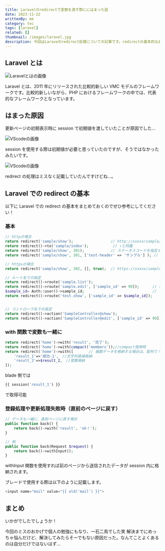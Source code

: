 ```yaml
---
title: Laravelのredirectで変数を渡す際ににはまった話
date: 2023-11-22
writtenBy: me
category: tec
tags: [laravel]
related: []
thumbnail: /images/laravel.jpg
description: 今回はLaraveのredirect処理についての記事です。redirectの基本的な書き方から、withやwithInputを使用して変数を渡す方法まで解説しています。初心者の方でも分かりやすいように書いているのでぜひ見ていってください！
---
```


## Laravel とは

![Laravelとはの画像](image1.png)

Laravel とは、2011 年にリリースされた比較的新しい VMC モデルのフレームワークです。比較的新しいながら、PHP におけるフレームワークの中では、代表的なフレームワークとなっています。

## はまった原因

更新ページの初期表示時に session で初期値を渡していたことが原因でした…

![VScodeの画像](image2.jpg)

session を使用する際は初期値が必要と思っていたのですが、そうではなかったみたいです。

![VScodeの画像](image3.jpg)

redirect の処理はミスなく記載していたんですけどね…。

## Laravel での redirect の基本

以下に Laravel での redirect の基本をまとめておくのでぜひ参考にしてください！

### 基本

```php
// httpの場合
return redirect('sample/show');                 // http://xxxxx/sample/show
return redirect()->to('sample/index');           // ↑と同義
return redirect('sample/show', 301);            // ステータスコードを指定する場合（※ デフォルトは、302）
return redirect('sample/show', 301, ['test-header' => 'サンプル'] ); // HTTPヘッダー を追加する場合

// httpsの場合
return redirect('sample/show', 302, [], true);  // https://xxxxx/sample/show

// ルート名での指定
return redirect()->route('sample.list');
return redirect()->route('sample.edit', ['sample_id' => 99]);      // sample_id情報を含むルーティングの場合（例： test/{sample_id} ）
$sample_id= Auth::user()->sample_id;                               // ↑と同義
return redirect()->route('test.show', ['sample_id' => $sample_id]);


// コントローラ名での指定
return redirect()->action('SampleController@show');
return redirect()->action('SampleController@edit', ['sample_id' => 99]);    // id情報を含む場合
```

### with 関数で変数も一緒に

```php
return redirect('home')->with('result', '完了');
return redirect('home')->with(compact('members'));//compact使用時
return redirect('home')->with([       // 複数データを格納する場合は、配列で！
    'result_1'=>'成功-1',　//文字列直接格納
    'result_2'=>$result_2,　//変数格納
]);
```

blade 側では

```php
{{ session('result_1') }}
```

で取得可能

### 登録処理や更新処理失敗時（直前のページに戻す）

```php
// データも一緒に、直前ページに戻す場合
public function back() {
    return back()->with('result', 'ok！');
}

// 例
public function back(Request $request) {
    return back()->withInput();
}
```

withInput 関数を使用すれば前のページから送信されたデータが session 内に格納されます。

ブレードで使用する際は以下のように記載します。

```php
<input name="mail" value="{{ old('mail') }}">
```

## まとめ

いかがでしたでしょうか！

今回のミスのおかげで個人の勉強にもなり、一石二鳥でした笑
解決までにめっちゃ悩んだけど、解決してみたらそーでもない原因だった。なんてことよくあるのは自分だけではないはず…
